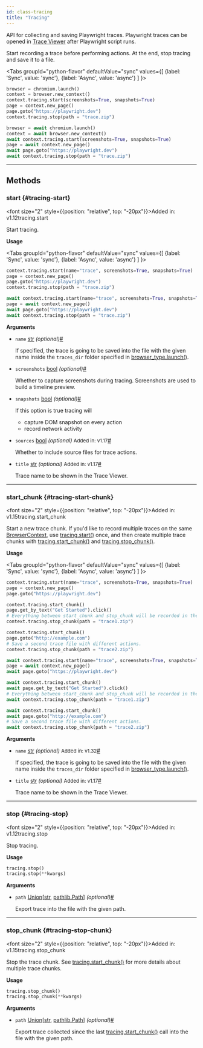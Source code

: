 ```yaml
---
id: class-tracing
title: "Tracing"
---
```



API for collecting and saving Playwright traces. Playwright traces can be opened in [Trace Viewer](../trace-viewer.mdx) after Playwright script runs.

Start recording a trace before performing actions. At the end, stop tracing and save it to a file.

<Tabs
  groupId="python-flavor"
  defaultValue="sync"
  values={[
    {label: 'Sync', value: 'sync'},
    {label: 'Async', value: 'async'}
  ]
}>
<TabItem value="sync">

```py
browser = chromium.launch()
context = browser.new_context()
context.tracing.start(screenshots=True, snapshots=True)
page = context.new_page()
page.goto("https://playwright.dev")
context.tracing.stop(path = "trace.zip")
```

</TabItem>
<TabItem value="async">

```py
browser = await chromium.launch()
context = await browser.new_context()
await context.tracing.start(screenshots=True, snapshots=True)
page = await context.new_page()
await page.goto("https://playwright.dev")
await context.tracing.stop(path = "trace.zip")
```

</TabItem>
</Tabs>


---

## Methods

### start {#tracing-start}

<font size="2" style={{position: "relative", top: "-20px"}}>Added in: v1.12</font><x-search>tracing.start</x-search>

Start tracing.

**Usage**

<Tabs
  groupId="python-flavor"
  defaultValue="sync"
  values={[
    {label: 'Sync', value: 'sync'},
    {label: 'Async', value: 'async'}
  ]
}>
<TabItem value="sync">

```py
context.tracing.start(name="trace", screenshots=True, snapshots=True)
page = context.new_page()
page.goto("https://playwright.dev")
context.tracing.stop(path = "trace.zip")
```

</TabItem>
<TabItem value="async">

```py
await context.tracing.start(name="trace", screenshots=True, snapshots=True)
page = await context.new_page()
await page.goto("https://playwright.dev")
await context.tracing.stop(path = "trace.zip")
```

</TabItem>
</Tabs>

**Arguments**
- `name` [str] *(optional)*<a aria-hidden="true" tabIndex="-1" class="list-anchor-link" id="tracing-start-option-name"/><a href="#tracing-start-option-name" class="list-anchor">#</a>
  
  If specified, the trace is going to be saved into the file with the given name inside the `traces_dir` folder specified in [browser_type.launch()](/api/class-browsertype.mdx#browser-type-launch).
- `screenshots` [bool] *(optional)*<a aria-hidden="true" tabIndex="-1" class="list-anchor-link" id="tracing-start-option-screenshots"/><a href="#tracing-start-option-screenshots" class="list-anchor">#</a>
  
  Whether to capture screenshots during tracing. Screenshots are used to build a timeline preview.
- `snapshots` [bool] *(optional)*<a aria-hidden="true" tabIndex="-1" class="list-anchor-link" id="tracing-start-option-snapshots"/><a href="#tracing-start-option-snapshots" class="list-anchor">#</a>
  
  If this option is true tracing will
  * capture DOM snapshot on every action
  * record network activity
- `sources` [bool] *(optional)* <font size="2">Added in: v1.17</font><a aria-hidden="true" tabIndex="-1" class="list-anchor-link" id="tracing-start-option-sources"/><a href="#tracing-start-option-sources" class="list-anchor">#</a>
  
  Whether to include source files for trace actions.
- `title` [str] *(optional)* <font size="2">Added in: v1.17</font><a aria-hidden="true" tabIndex="-1" class="list-anchor-link" id="tracing-start-option-title"/><a href="#tracing-start-option-title" class="list-anchor">#</a>
  
  Trace name to be shown in the Trace Viewer.

---

### start_chunk {#tracing-start-chunk}

<font size="2" style={{position: "relative", top: "-20px"}}>Added in: v1.15</font><x-search>tracing.start_chunk</x-search>

Start a new trace chunk. If you'd like to record multiple traces on the same [BrowserContext], use [tracing.start()](/api/class-tracing.mdx#tracing-start) once, and then create multiple trace chunks with [tracing.start_chunk()](/api/class-tracing.mdx#tracing-start-chunk) and [tracing.stop_chunk()](/api/class-tracing.mdx#tracing-stop-chunk).

**Usage**

<Tabs
  groupId="python-flavor"
  defaultValue="sync"
  values={[
    {label: 'Sync', value: 'sync'},
    {label: 'Async', value: 'async'}
  ]
}>
<TabItem value="sync">

```py
context.tracing.start(name="trace", screenshots=True, snapshots=True)
page = context.new_page()
page.goto("https://playwright.dev")

context.tracing.start_chunk()
page.get_by_text("Get Started").click()
# Everything between start_chunk and stop_chunk will be recorded in the trace.
context.tracing.stop_chunk(path = "trace1.zip")

context.tracing.start_chunk()
page.goto("http://example.com")
# Save a second trace file with different actions.
context.tracing.stop_chunk(path = "trace2.zip")
```

</TabItem>
<TabItem value="async">

```py
await context.tracing.start(name="trace", screenshots=True, snapshots=True)
page = await context.new_page()
await page.goto("https://playwright.dev")

await context.tracing.start_chunk()
await page.get_by_text("Get Started").click()
# Everything between start_chunk and stop_chunk will be recorded in the trace.
await context.tracing.stop_chunk(path = "trace1.zip")

await context.tracing.start_chunk()
await page.goto("http://example.com")
# Save a second trace file with different actions.
await context.tracing.stop_chunk(path = "trace2.zip")
```

</TabItem>
</Tabs>

**Arguments**
- `name` [str] *(optional)* <font size="2">Added in: v1.32</font><a aria-hidden="true" tabIndex="-1" class="list-anchor-link" id="tracing-start-chunk-option-name"/><a href="#tracing-start-chunk-option-name" class="list-anchor">#</a>
  
  If specified, the trace is going to be saved into the file with the given name inside the `traces_dir` folder specified in [browser_type.launch()](/api/class-browsertype.mdx#browser-type-launch).
- `title` [str] *(optional)* <font size="2">Added in: v1.17</font><a aria-hidden="true" tabIndex="-1" class="list-anchor-link" id="tracing-start-chunk-option-title"/><a href="#tracing-start-chunk-option-title" class="list-anchor">#</a>
  
  Trace name to be shown in the Trace Viewer.

---

### stop {#tracing-stop}

<font size="2" style={{position: "relative", top: "-20px"}}>Added in: v1.12</font><x-search>tracing.stop</x-search>

Stop tracing.

**Usage**

```python
tracing.stop()
tracing.stop(**kwargs)
```

**Arguments**
- `path` [Union]\[[str], [pathlib.Path]\] *(optional)*<a aria-hidden="true" tabIndex="-1" class="list-anchor-link" id="tracing-stop-option-path"/><a href="#tracing-stop-option-path" class="list-anchor">#</a>
  
  Export trace into the file with the given path.

---

### stop_chunk {#tracing-stop-chunk}

<font size="2" style={{position: "relative", top: "-20px"}}>Added in: v1.15</font><x-search>tracing.stop_chunk</x-search>

Stop the trace chunk. See [tracing.start_chunk()](/api/class-tracing.mdx#tracing-start-chunk) for more details about multiple trace chunks.

**Usage**

```python
tracing.stop_chunk()
tracing.stop_chunk(**kwargs)
```

**Arguments**
- `path` [Union]\[[str], [pathlib.Path]\] *(optional)*<a aria-hidden="true" tabIndex="-1" class="list-anchor-link" id="tracing-stop-chunk-option-path"/><a href="#tracing-stop-chunk-option-path" class="list-anchor">#</a>
  
  Export trace collected since the last [tracing.start_chunk()](/api/class-tracing.mdx#tracing-start-chunk) call into the file with the given path.


[Accessibility]: /api/class-accessibility.mdx "Accessibility"
[APIRequest]: /api/class-apirequest.mdx "APIRequest"
[APIRequestContext]: /api/class-apirequestcontext.mdx "APIRequestContext"
[APIResponse]: /api/class-apiresponse.mdx "APIResponse"
[APIResponseAssertions]: /api/class-apiresponseassertions.mdx "APIResponseAssertions"
[Browser]: /api/class-browser.mdx "Browser"
[BrowserContext]: /api/class-browsercontext.mdx "BrowserContext"
[BrowserType]: /api/class-browsertype.mdx "BrowserType"
[CDPSession]: /api/class-cdpsession.mdx "CDPSession"
[ConsoleMessage]: /api/class-consolemessage.mdx "ConsoleMessage"
[Dialog]: /api/class-dialog.mdx "Dialog"
[Download]: /api/class-download.mdx "Download"
[ElementHandle]: /api/class-elementhandle.mdx "ElementHandle"
[Error]: /api/class-error.mdx "Error"
[FileChooser]: /api/class-filechooser.mdx "FileChooser"
[Frame]: /api/class-frame.mdx "Frame"
[FrameLocator]: /api/class-framelocator.mdx "FrameLocator"
[JSHandle]: /api/class-jshandle.mdx "JSHandle"
[Keyboard]: /api/class-keyboard.mdx "Keyboard"
[Locator]: /api/class-locator.mdx "Locator"
[LocatorAssertions]: /api/class-locatorassertions.mdx "LocatorAssertions"
[Mouse]: /api/class-mouse.mdx "Mouse"
[Page]: /api/class-page.mdx "Page"
[PageAssertions]: /api/class-pageassertions.mdx "PageAssertions"
[PageError]: /api/class-pageerror.mdx "PageError"
[Playwright]: /api/class-playwright.mdx "Playwright"
[Request]: /api/class-request.mdx "Request"
[Response]: /api/class-response.mdx "Response"
[Route]: /api/class-route.mdx "Route"
[Selectors]: /api/class-selectors.mdx "Selectors"
[TimeoutError]: /api/class-timeouterror.mdx "TimeoutError"
[Touchscreen]: /api/class-touchscreen.mdx "Touchscreen"
[Tracing]: /api/class-tracing.mdx "Tracing"
[Video]: /api/class-video.mdx "Video"
[WebSocket]: /api/class-websocket.mdx "WebSocket"
[Worker]: /api/class-worker.mdx "Worker"
[Element]: https://developer.mozilla.org/en-US/docs/Web/API/element "Element"
[EvaluationArgument]: /evaluating.mdx#evaluation-argument "EvaluationArgument"
[Promise]: https://developer.mozilla.org/en-US/docs/Web/JavaScript/Reference/Global_Objects/Promise "Promise"
[iterator]: https://developer.mozilla.org/en-US/docs/Web/JavaScript/Reference/Iteration_protocols "Iterator"
[origin]: https://developer.mozilla.org/en-US/docs/Glossary/Origin "Origin"
[selector]: https://developer.mozilla.org/en-US/docs/Web/CSS/CSS_Selectors "selector"
[Serializable]: https://developer.mozilla.org/en-US/docs/Web/JavaScript/Reference/Global_Objects/JSON/stringify#Description "Serializable"
[UIEvent.detail]: https://developer.mozilla.org/en-US/docs/Web/API/UIEvent/detail "UIEvent.detail"
[UnixTime]: https://en.wikipedia.org/wiki/Unix_time "Unix Time"
[xpath]: https://developer.mozilla.org/en-US/docs/Web/XPath "xpath"

[Any]: https://docs.python.org/3/library/typing.html#typing.Any "Any"
[bool]: https://docs.python.org/3/library/stdtypes.html "bool"
[bytes]: https://docs.python.org/3/library/stdtypes.html#bytes "bytes"
[Callable]: https://docs.python.org/3/library/typing.html#typing.Callable "Callable"
[EventContextManager]: https://docs.python.org/3/reference/datamodel.html#context-managers "Event context manager"
[EventEmitter]: https://pyee.readthedocs.io/en/latest/#pyee.BaseEventEmitter "EventEmitter"
[Exception]: https://docs.python.org/3/library/exceptions.html#Exception "Exception"
[Dict]: https://docs.python.org/3/library/typing.html#typing.Dict "Dict"
[float]: https://docs.python.org/3/library/stdtypes.html#numeric-types-int-float-complex "float"
[int]: https://docs.python.org/3/library/stdtypes.html#numeric-types-int-float-complex "int"
[List]: https://docs.python.org/3/library/typing.html#typing.List "List"
[NoneType]: https://docs.python.org/3/library/constants.html#None "None"
[Pattern]: https://docs.python.org/3/library/re.html "Pattern"
[URL]: https://en.wikipedia.org/wiki/URL "URL"
[pathlib.Path]: https://realpython.com/python-pathlib/ "pathlib.Path"
[str]: https://docs.python.org/3/library/stdtypes.html#text-sequence-type-str "str"
[Union]: https://docs.python.org/3/library/typing.html#typing.Union "Union"

[all available image tags]: https://mcr.microsoft.com/en-us/product/playwright/python/about "all available image tags"
[Microsoft Artifact Registry]: https://mcr.microsoft.com/en-us/product/playwright/python/about "Microsoft Artifact Registry"
[Dockerfile.jammy]: https://github.com/microsoft/playwright-python/blob/main/utils/docker/Dockerfile.jammy "Dockerfile.jammy"
